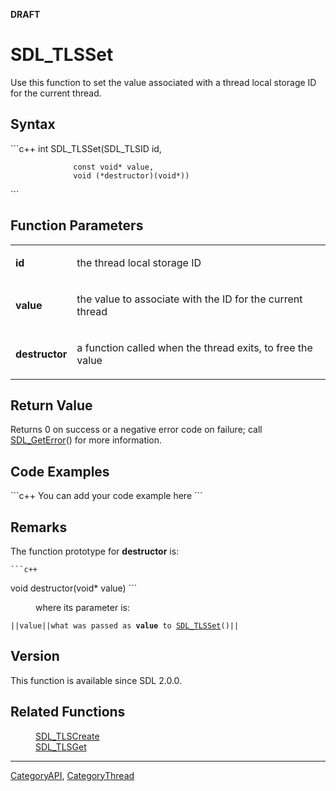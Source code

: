 '''DRAFT'''


<!-- #*^*^*^*^*See http://wiki.libsdl.org/moin.cgi/SGFunctions for details on editing this page*^*^*^*^* -->


= SDL_TLSSet =
Use this function to set the value associated with a thread local storage ID for the current thread.




== Syntax ==
```c++
int SDL_TLSSet(SDL_TLSID   id,
               const void* value,
               void (*destructor)(void*))
```

<!-- #Fill in the above syntax per the Style Guide, then delete this comment. -->


== Function Parameters ==
{|
|'''id'''
|the thread local storage ID
|-
|'''value'''
|the value to associate with the ID for the current thread
|-
|'''destructor'''
|a function called when the thread exits, to free the value
|}


== Return Value ==
Returns 0 on success or a negative error code on failure; call [[SDL_GetError]]() for more information.


== Code Examples ==
```c++
You can add your code example here
```

<!-- #Leave this section as-is unless you have a code example to put in.  In that case, replace You can add your code example here with your code example following the Style Guide instructions.  Leave the rest of the markup alone and delete this comment. -->


== Remarks ==
The function prototype for '''destructor''' is:
 ```c++
void destructor(void* value)
```
: where its parameter is:
 ||<code>value</code>||what was passed as '''value''' to [[SDL_TLSSet]]()||

== Version ==
This function is available since SDL 2.0.0.

== Related Functions ==
:[[SDL_TLSCreate]]
:[[SDL_TLSGet]]

----
[[CategoryAPI]], [[CategoryThread]]
<!-- #See the Style Guide for instructions on editing the footer. -->
